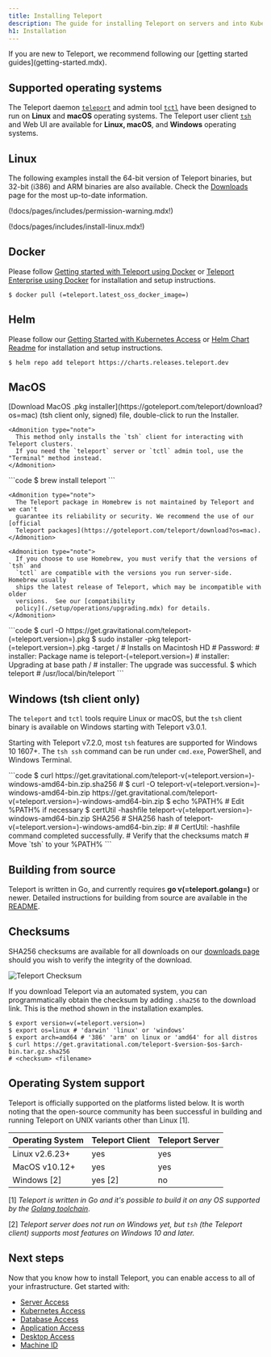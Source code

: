 ```yaml
---
title: Installing Teleport
description: The guide for installing Teleport on servers and into Kubernetes clusters.
h1: Installation
---
```


<Admonition type="tip" title="First time trying Teleport?">
If you are new to Teleport, we recommend following our [getting started guides](getting-started.mdx).
</Admonition>

## Supported operating systems

The Teleport daemon [`teleport`](./setup/reference/cli.mdx#teleport) and admin
tool [`tctl`](./setup/reference/cli.mdx#tctl) have been designed to run on
**Linux** and **macOS** operating systems. The Teleport user client
[`tsh`](./setup/reference/cli.mdx#tsh) and Web UI are available for **Linux,
macOS**, and **Windows** operating systems.

## Linux

The following examples install the 64-bit version of Teleport binaries, but
32-bit (i386) and ARM binaries are also available. Check the
[Downloads](https://goteleport.com/download/) page for the most up-to-date
information.

(!docs/pages/includes/permission-warning.mdx!)

(!docs/pages/includes/install-linux.mdx!)

## Docker

Please follow
[Getting started with Teleport using Docker](./setup/guides/docker.mdx) or
[Teleport Enterprise using Docker](enterprise/getting-started.mdx#run-teleport-enterprise-using-docker)
for installation and setup instructions.

```code
$ docker pull (=teleport.latest_oss_docker_image=)
```

## Helm

Please follow our
[Getting Started with Kubernetes Access](./kubernetes-access/getting-started.mdx)
or
[Helm Chart Readme](https://github.com/gravitational/teleport/tree/master/examples/chart/teleport)
for installation and setup instructions.

```code
$ helm repo add teleport https://charts.releases.teleport.dev
```

## MacOS

<Tabs>
  <TabItem label="Download">
    [Download MacOS .pkg installer](https://goteleport.com/teleport/download?os=mac) (tsh client only, signed) file, double-click to run the Installer.

    <Admonition type="note">
      This method only installs the `tsh` client for interacting with Teleport clusters.
      If you need the `teleport` server or `tctl` admin tool, use the "Terminal" method instead.
    </Admonition>
  </TabItem>

  <TabItem label="Homebrew">
    ```code
    $ brew install teleport
    ```

    <Admonition type="note">
      The Teleport package in Homebrew is not maintained by Teleport and we can't
      guarantee its reliability or security. We recommend the use of our [official
      Teleport packages](https://goteleport.com/teleport/download?os=mac).
    </Admonition>

    <Admonition type="note">
      If you choose to use Homebrew, you must verify that the versions of `tsh` and
      `tctl` are compatible with the versions you run server-side.  Homebrew usually
      ships the latest release of Teleport, which may be incompatible with older
      versions.  See our [compatibility
      policy](./setup/operations/upgrading.mdx) for details.
    </Admonition>
  </TabItem>

  <TabItem label="Terminal">
    ```code
    $ curl -O https://get.gravitational.com/teleport-(=teleport.version=).pkg
    $ sudo installer -pkg teleport-(=teleport.version=).pkg -target / # Installs on Macintosh HD
    # Password:
    # installer: Package name is teleport-(=teleport.version=)
    # installer: Upgrading at base path /
    # installer: The upgrade was successful.
    $ which teleport
    # /usr/local/bin/teleport
    ```
  </TabItem>
</Tabs>

## Windows (tsh client only)

The `teleport` and `tctl` tools require Linux or macOS, but the `tsh` client
binary is available on Windows starting with Teleport v3.0.1.

Starting with Teleport v7.2.0, most `tsh` features are supported for Windows 10
1607+. The `tsh ssh` command can be run under `cmd.exe`, PowerShell, and Windows
Terminal.

<Tabs>
  <TabItem label="Powershell">
    ```code
    $ curl https://get.gravitational.com/teleport-v(=teleport.version=)-windows-amd64-bin.zip.sha256
    # <checksum> <filename>
    $ curl -O teleport-v(=teleport.version=)-windows-amd64-bin.zip https://get.gravitational.com/teleport-v(=teleport.version=)-windows-amd64-bin.zip
    $ echo %PATH% # Edit %PATH% if necessary
    $ certUtil -hashfile teleport-v(=teleport.version=)-windows-amd64-bin.zip SHA256
    # SHA256 hash of teleport-v(=teleport.version=)-windows-amd64-bin.zip:
    # <checksum> <filename>
    # CertUtil: -hashfile command completed successfully.
    # Verify that the checksums match
    # Move `tsh` to your %PATH%
    ```
  </TabItem>
</Tabs>

## Building from source

Teleport is written in Go, and currently requires **go v(=teleport.golang=)** or
newer. Detailed instructions for building from source are available in the
[README](https://github.com/gravitational/teleport#building-teleport).


## Checksums

SHA256 checksums are available for all downloads on our
[downloads page](https://goteleport.com/download/) should you wish to verify the
integrity of the download.

![Teleport Checksum](../img/teleport-sha.png)

If you download Teleport via an automated system, you can programmatically
obtain the checksum by adding `.sha256` to the download link. This is the method
shown in the installation examples.

```code
$ export version=v(=teleport.version=)
$ export os=linux # 'darwin' 'linux' or 'windows'
$ export arch=amd64 # '386' 'arm' on linux or 'amd64' for all distros
$ curl https://get.gravitational.com/teleport-$version-$os-$arch-bin.tar.gz.sha256
# <checksum> <filename>
```

## Operating System support

Teleport is officially supported on the platforms listed below. It is worth noting
that the open-source community has been successful in building and running Teleport on UNIX variants other than Linux \[1].

| Operating System | Teleport Client | Teleport Server |
| - | - | - |
| Linux v2.6.23+ | yes | yes |
| MacOS v10.12+ | yes | yes |
| Windows \[2] | yes \[2] | no |

\[1] *Teleport is written in Go and it's possible to build it on
any OS supported by the [Golang toolchain](https://github.com/golang/go/wiki/MinimumRequirements)*.

\[2] *Teleport server does not run on Windows yet, but `tsh` (the Teleport client)
supports most features on Windows 10 and later.*

## Next steps

Now that you know how to install Teleport, you can enable access to all of your
infrastructure. Get started with:

- [Server Access](server-access/introduction.mdx)
- [Kubernetes Access](kubernetes-access/introduction.mdx)
- [Database Access](database-access/introduction.mdx)
- [Application Access](application-access/introduction.mdx)
- [Desktop Access](desktop-access/introduction.mdx)
- [Machine ID](machine-id/introduction.mdx)
